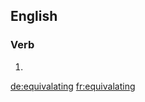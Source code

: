 ==English==

===Verb===
{{head|en}}

# {{present participle of|equivalate}}

[[de:equivalating]]
[[fr:equivalating]]